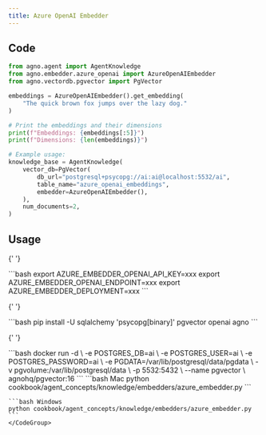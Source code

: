 ```yaml
---
title: Azure OpenAI Embedder
---
```


## Code

```python
from agno.agent import AgentKnowledge
from agno.embedder.azure_openai import AzureOpenAIEmbedder
from agno.vectordb.pgvector import PgVector

embeddings = AzureOpenAIEmbedder().get_embedding(
    "The quick brown fox jumps over the lazy dog."
)

# Print the embeddings and their dimensions
print(f"Embeddings: {embeddings[:5]}")
print(f"Dimensions: {len(embeddings)}")

# Example usage:
knowledge_base = AgentKnowledge(
    vector_db=PgVector(
        db_url="postgresql+psycopg://ai:ai@localhost:5532/ai",
        table_name="azure_openai_embeddings",
        embedder=AzureOpenAIEmbedder(),
    ),
    num_documents=2,
)
```

## Usage

<Steps>
  <Snippet file="create-venv-step.mdx" />

{' '}

<Step title="Set your API key">
  ```bash export AZURE_EMBEDDER_OPENAI_API_KEY=xxx export AZURE_EMBEDDER_OPENAI_ENDPOINT=xxx export
  AZURE_EMBEDDER_DEPLOYMENT=xxx ```
</Step>

{' '}

<Step title="Install libraries">
  ```bash pip install -U sqlalchemy 'psycopg[binary]' pgvector openai agno ```
</Step>

{' '}

<Step title="Run PgVector">
  ```bash docker run -d \ -e POSTGRES_DB=ai \ -e POSTGRES_USER=ai \ -e POSTGRES_PASSWORD=ai \ -e
  PGDATA=/var/lib/postgresql/data/pgdata \ -v pgvolume:/var/lib/postgresql/data \ -p 5532:5432 \
  --name pgvector \ agnohq/pgvector:16 ```
</Step>

  <Step title="Run Agent">
    <CodeGroup>
    ```bash Mac
    python cookbook/agent_concepts/knowledge/embedders/azure_embedder.py
    ```

    ```bash Windows
    python cookbook/agent_concepts/knowledge/embedders/azure_embedder.py
    ```
    </CodeGroup>

  </Step>
</Steps>
